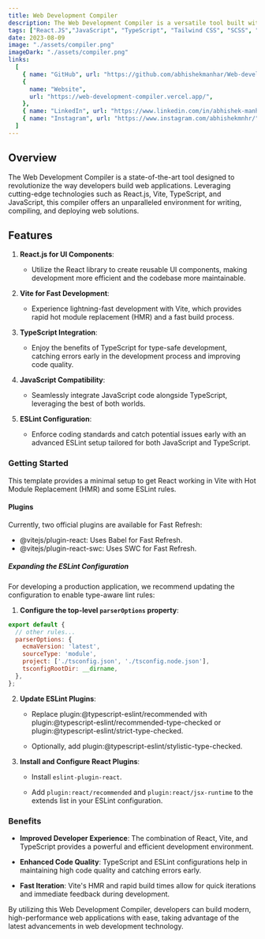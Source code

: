 ```yaml
---
title: Web Development Compiler
description: The Web Development Compiler is a versatile tool built with modern technologies like React.js, Vite, TypeScript, and JavaScript. This compiler empowers developers by providing a seamless environment for writing, compiling, and deploying web applications. Leveraging the power of React.js for UI components and Vite for lightning-fast development, it offers a streamlined experience for building robust web solutions.
tags: ["React.JS","JavaScript", "TypeScript", "Tailwind CSS", "SCSS", "Vite", "HTML", ]
date: 2023-08-09
image: "./assets/compiler.png"
imageDark: "./assets/compiler.png"
links:
  [
    { name: "GitHub", url: "https://github.com/abhishekmanhar/Web-development-compiler" },
    {
      name: "Website",
      url: "https://web-development-compiler.vercel.app/",
    },
    { name: "LinkedIn", url: "https://www.linkedin.com/in/abhishek-manhar-developer/" },
    { name: "Instagram", url: "https://www.instagram.com/abhishekmnhr/" },
  ]
---
```


<Callout>

## Overview
The Web Development Compiler is a state-of-the-art tool designed to revolutionize the way developers build web applications. Leveraging cutting-edge technologies such as React.js, Vite, TypeScript, and JavaScript, this compiler offers an unparalleled environment for writing, compiling, and deploying web solutions.
</Callout>

## Features

1. **React.js for UI Components**:
    - Utilize the React library to create reusable UI components, making development more efficient and the codebase more maintainable.
    
2. **Vite for Fast Development**:
    - Experience lightning-fast development with Vite, which provides rapid hot module replacement (HMR) and a fast build process.
    
3. **TypeScript Integration**:
    - Enjoy the benefits of TypeScript for type-safe development, catching errors early in the development process and improving code quality.

4. **JavaScript Compatibility**:
    - Seamlessly integrate JavaScript code alongside TypeScript, leveraging the best of both worlds.

5. **ESLint Configuration**:
    - Enforce coding standards and catch potential issues early with an advanced ESLint setup tailored for both JavaScript and TypeScript.




### Getting Started

This template provides a minimal setup to get React working in Vite with Hot Module Replacement (HMR) and some ESLint rules.

#### Plugins

Currently, two official plugins are available for Fast Refresh:

- @vitejs/plugin-react: Uses Babel for Fast Refresh.
- @vitejs/plugin-react-swc: Uses SWC for Fast Refresh.

##### Expanding the ESLint Configuration

For developing a production application, we recommend updating the configuration to enable type-aware lint rules:

1. **Configure the top-level `parserOptions` property**:

```js
export default {
  // other rules...
  parserOptions: {
    ecmaVersion: 'latest',
    sourceType: 'module',
    project: ['./tsconfig.json', './tsconfig.node.json'],
    tsconfigRootDir: __dirname,
  },
};
```
2. **Update ESLint Plugins**:

    - Replace plugin:@typescript-eslint/recommended with plugin:@typescript-eslint/recommended-type-checked or plugin:@typescript-eslint/strict-type-checked.

    - Optionally, add plugin:@typescript-eslint/stylistic-type-checked.

3. **Install and Configure React Plugins**:

    - Install `eslint-plugin-react`.

    - Add `plugin:react/recommended` and `plugin:react/jsx-runtime` to the extends list in your ESLint configuration.
    

### Benefits

- **Improved Developer Experience**: The combination of React, Vite, and TypeScript provides a powerful and efficient development environment.

- **Enhanced Code Quality**: TypeScript and ESLint configurations help in maintaining high code quality and catching errors early.

- **Fast Iteration**: Vite's HMR and rapid build times allow for quick iterations and immediate feedback during development.

<Callout>
By utilizing this Web Development Compiler, developers can build modern, high-performance web applications with ease, taking advantage of the latest advancements in web development technology.
</Callout>